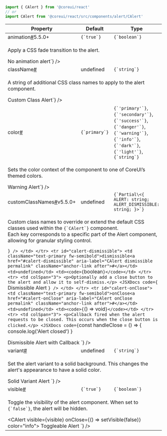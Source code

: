 
```jsx
import { CAlert } from '@coreui/react'
// or
import CAlert from '@coreui/react/src/components/alert/CAlert'
```

<div className="table-responsive table-api border rounded mb-3">
  <table className="table">
    <thead>
      <tr>
        <th>Property</th>
        <th>Default</th>
        <th>Type</th>
      </tr>
    </thead>
    <tbody>
      <tr id="calert-animation">
        <td className="text-primary fw-semibold">animation<a href="#calert-animation" aria-label="CAlert animation permalink" className="anchor-link after">#</a><span className="badge bg-success">5.5.0+</span></td>
        <td><code>{`true`}</code></td>
        <td><code>{`boolean`}</code></td>
      </tr>
      <tr>
        <td colSpan="3">
          <p>Apply a CSS fade transition to the alert.</p>
        <JSXDocs code={`<CAlert animation={false} color="success">No animation alert</CAlert>`} />
        </td>
      </tr>
      <tr id="calert-className">
        <td className="text-primary fw-semibold">className<a href="#calert-className" aria-label="CAlert className permalink" className="anchor-link after">#</a></td>
        <td>undefined</td>
        <td><code>{`string`}</code></td>
      </tr>
      <tr>
        <td colSpan="3">
          <p>A string of additional CSS class names to apply to the alert component.</p>
        <JSXDocs code={`<CAlert className="my-custom-class" color="danger">Custom Class Alert</CAlert>`} />
        </td>
      </tr>
      <tr id="calert-color">
        <td className="text-primary fw-semibold">color<a href="#calert-color" aria-label="CAlert color permalink" className="anchor-link after">#</a></td>
        <td><code>{`primary`}</code></td>
        <td><code>{`'primary'`}</code>, <code>{`'secondary'`}</code>, <code>{`'success'`}</code>, <code>{`'danger'`}</code>, <code>{`'warning'`}</code>, <code>{`'info'`}</code>, <code>{`'dark'`}</code>, <code>{`'light'`}</code>, <code>{`string`}</code></td>
      </tr>
      <tr>
        <td colSpan="3">
          <p>Sets the color context of the component to one of CoreUI’s themed colors.</p>
        <JSXDocs code={`<CAlert color="warning">Warning Alert</CAlert>`} />
        </td>
      </tr>
      <tr id="calert-customClassNames">
        <td className="text-primary fw-semibold">customClassNames<a href="#calert-customClassNames" aria-label="CAlert customClassNames permalink" className="anchor-link after">#</a><span className="badge bg-success">v5.5.0+</span></td>
        <td>undefined</td>
        <td><code>{`Partial\<{ ALERT: string; ALERT_DISMISSIBLE: string; }>`}</code></td>
      </tr>
      <tr>
        <td colSpan="3">
          <p>Custom class names to override or extend the default CSS classes used within the <code>{`CAlert`}</code> component.<br />
Each key corresponds to a specific part of the Alert component, allowing for granular styling control.</p>
        <JSXDocs code={`const customClasses = {
  ALERT: 'my-custom-alert',
  ALERT_DISMISSIBLE: 'my-custom-dismissible',
}

<CAlert customClassNames={customClasses} />`} />
        </td>
      </tr>
      <tr id="calert-dismissible">
        <td className="text-primary fw-semibold">dismissible<a href="#calert-dismissible" aria-label="CAlert dismissible permalink" className="anchor-link after">#</a></td>
        <td>undefined</td>
        <td><code>{`boolean`}</code></td>
      </tr>
      <tr>
        <td colSpan="3">
          <p>Optionally add a close button to the alert and allow it to self-dismiss.</p>
        <JSXDocs code={`<CAlert dismissible color="success">
  Dismissible Alert
</CAlert>`} />
        </td>
      </tr>
      <tr id="calert-onClose">
        <td className="text-primary fw-semibold">onClose<a href="#calert-onClose" aria-label="CAlert onClose permalink" className="anchor-link after">#</a></td>
        <td>undefined</td>
        <td><code>{`() => void`}</code></td>
      </tr>
      <tr>
        <td colSpan="3">
          <p>Callback fired when the alert requests to be closed. This occurs when the close button is clicked.</p>
        <JSXDocs code={`const handleClose = () => {
  console.log('Alert closed')
}

<CAlert dismissible color="danger" onClose={handleClose}>
  Dismissible Alert with Callback
</CAlert>`} />
        </td>
      </tr>
      <tr id="calert-variant">
        <td className="text-primary fw-semibold">variant<a href="#calert-variant" aria-label="CAlert variant permalink" className="anchor-link after">#</a></td>
        <td>undefined</td>
        <td><code>{`string`}</code></td>
      </tr>
      <tr>
        <td colSpan="3">
          <p>Set the alert variant to a solid background. This changes the alert's appearance to have a solid color.</p>
        <JSXDocs code={`<CAlert variant="solid" color="primary">
  Solid Variant Alert
</CAlert>`} />
        </td>
      </tr>
      <tr id="calert-visible">
        <td className="text-primary fw-semibold">visible<a href="#calert-visible" aria-label="CAlert visible permalink" className="anchor-link after">#</a></td>
        <td><code>{`true`}</code></td>
        <td><code>{`boolean`}</code></td>
      </tr>
      <tr>
        <td colSpan="3">
          <p>Toggle the visibility of the alert component. When set to <code>{`false`}</code>, the alert will be hidden.</p>
        <JSXDocs code={`const [visible, setVisible] = useState(true)

<CAlert visible={visible} onClose={() => setVisible(false)} color="info">
  Toggleable Alert
</CAlert>`} />
        </td>
      </tr>
    </tbody>
  </table>
</div>
